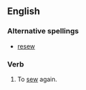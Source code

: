 ==English==

===Alternative spellings===
* [[resew]]

===Verb===
{{en-verb|resews|resewing|resewed|resewn}}

# To [[sew]] again.